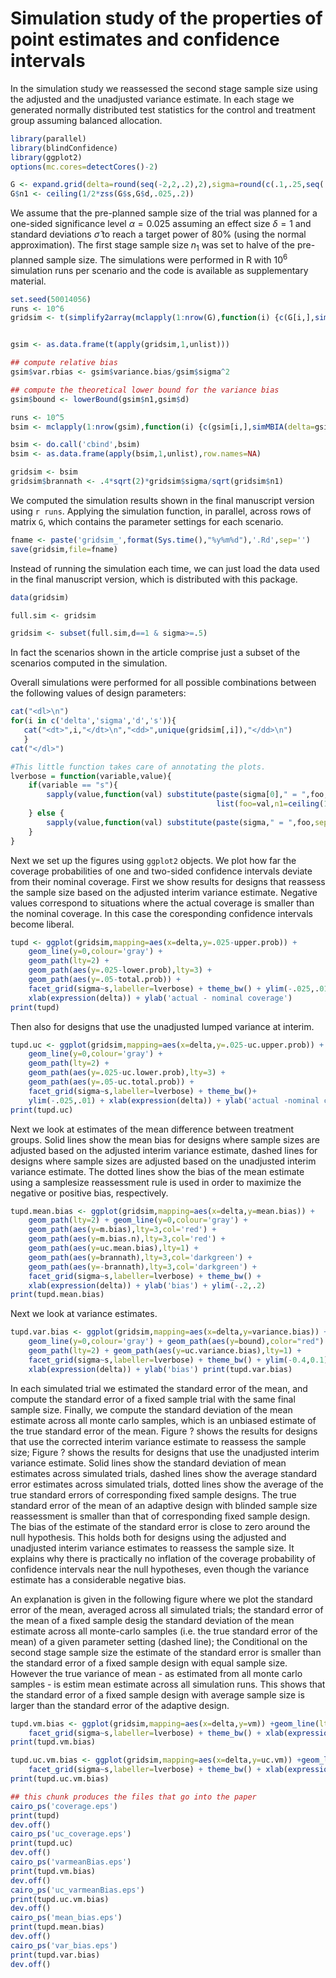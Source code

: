 <!--
%\VignetteEngine{knitr::knitr}
%\VignetteIndexEntry{Simulate estimation after blinded interim estimations}
-->

# Simulation study of the properties of point estimates and confidence intervals

In the simulation study we reassessed the second stage sample size
using the adjusted and the unadjusted variance estimate. In each stage
we generated normally distributed test statistics for the control and
treatment group assuming balanced allocation.


```r
library(parallel)
library(blindConfidence)
library(ggplot2)
options(mc.cores=detectCores()-2)

```

```r
G <- expand.grid(delta=round(seq(-2,2,.2),2),sigma=round(c(.1,.25,seq(.5,2,.5)),2),d = c(.2,.6,1,2), s = round(seq(.5,2,.5),2))
G$n1 <- ceiling(1/2*zss(G$s,G$d,.025,.2))
```

We assume that the pre-planned sample size of the trial was planned
for a one-sided significance level $\alpha=0.025$ assuming an effect
size $\delta=1$ and standard deviations $\hat{\sigma}$ to reach a
target power of 80% (using the normal approximation). The first stage
sample size $n_1$ was set to halve of the pre-planned sample size. The
simulations were performed in R with $10^6$ simulation runs per
scenario and the code is available as supplementary material.


```r
set.seed(50014056)
runs <- 10^6
gridsim <- t(simplify2array(mclapply(1:nrow(G),function(i) {c(G[i,],simVBIA(delta=G[i,]$delta,sigma=G[i,]$sigma,d=G[i,]$d,s=G[i,]$s,cf=1,runs=runs,alpha=.025,beta=.2))})))


gsim <- as.data.frame(t(apply(gridsim,1,unlist)))

## compute relative bias
gsim$var.rbias <- gsim$variance.bias/gsim$sigma^2

## compute the theoretical lower bound for the variance bias
gsim$bound <- lowerBound(gsim$n1,gsim$d)

runs <- 10^5
bsim <- mclapply(1:nrow(gsim),function(i) {c(gsim[i,],simMBIA(delta=gsim[i,]$delta,sigma=gsim[i,]$sigma,n1=gsim[i,]$n1,runs=runs))})

bsim <- do.call('cbind',bsim)
bsim <- as.data.frame(apply(bsim,1,unlist),row.names=NA)

gridsim <- bsim
gridsim$brannath <- .4*sqrt(2)*gridsim$sigma/sqrt(gridsim$n1)

```
We computed the simulation results shown in the final manuscript
version using `r runs`. Applying the simulation function, in parallel,
across rows of matrix `G`, which contains the parameter settings for
each scenario.


```r
fname <- paste('gridsim_',format(Sys.time(),"%y%m%d"),'.Rd',sep='')
save(gridsim,file=fname)
```

Instead of running the simulation each time, we can just load the data
used in the final manuscript version, which is distributed with this
package. 

```r
data(gridsim)

full.sim <- gridsim

gridsim <- subset(full.sim,d==1 & sigma>=.5)


```

In fact the scenarios shown in the article comprise just a subset of
the scenarios computed in the simulation. 

Overall simulations were performed for all possible combinations
between the following values of design parameters:

```r
cat("<dl>\n")
for(i in c('delta','sigma','d','s')){
   cat("<dt>",i,"</dt>\n","<dd>",unique(gridsim[,i]),"</dd>\n")
   }
cat("</dl>")
```



```r
#This little function takes care of annotating the plots.
lverbose = function(variable,value){
    if(variable == "s"){
        sapply(value,function(val) substitute(paste(sigma[0]," = ",foo,", ",n[1]," = ",n1,sep=''),
                                              list(foo=val,n1=ceiling(1/2*zss(val,1,.025,.2)))))
    } else {
        sapply(value,function(val) substitute(paste(sigma," = ",foo,sep=""),list(foo=val)))
    }
}

```

Next we set up the figures using `ggplot2` objects. We plot 
how far the coverage probabilities of one and two-sided confidence
intervals deviate from their nominal coverage. First we show results
for designs that reassess the sample size based on the adjusted
interim variance estimate. Negative values correspond to situations
where the actual coverage is smaller than the nominal coverage. In
this case the coresponding confidence intervals become liberal. 


```r
tupd <- ggplot(gridsim,mapping=aes(x=delta,y=.025-upper.prob)) +
    geom_line(y=0,colour='gray') +
    geom_path(lty=2) + 
    geom_path(aes(y=.025-lower.prob),lty=3) + 
    geom_path(aes(y=.05-total.prob)) + 
    facet_grid(sigma~s,labeller=lverbose) + theme_bw() + ylim(-.025,.01) +
    xlab(expression(delta)) + ylab('actual - nominal coverage')
print(tupd)

```
Then also for designs that use the unadjusted lumped variance at
interim.

```r

tupd.uc <- ggplot(gridsim,mapping=aes(x=delta,y=.025-uc.upper.prob)) +
    geom_line(y=0,colour='gray') +
    geom_path(lty=2) + 
    geom_path(aes(y=.025-uc.lower.prob),lty=3) + 
    geom_path(aes(y=.05-uc.total.prob)) + 
    facet_grid(sigma~s,labeller=lverbose) + theme_bw()+
    ylim(-.025,.01) + xlab(expression(delta)) + ylab('actual -nominal coverage')
print(tupd.uc)

```
Next we look at estimates of the mean difference between treatment
groups. Solid lines show the mean bias for designs where sample sizes
are adjusted based on the adjusted interim variance estimate, dashed
lines for designs where sample sizes are adjusted based on the
unadjusted interim variance estimate. The dotted lines show the
bias of the mean estimate using a samplesize reassessment rule is used
in order to maximize the negative or positive bias, respectively.

```r

tupd.mean.bias <- ggplot(gridsim,mapping=aes(x=delta,y=mean.bias)) +
    geom_path(lty=2) + geom_line(y=0,colour='gray') +
    geom_path(aes(y=m.bias),lty=3,col='red') +
    geom_path(aes(y=m.bias.n),lty=3,col='red') +
    geom_path(aes(y=uc.mean.bias),lty=1) +
    geom_path(aes(y=brannath),lty=3,col='darkgreen') +
    geom_path(aes(y=-brannath),lty=3,col='darkgreen') +
    facet_grid(sigma~s,labeller=lverbose) + theme_bw() +
    xlab(expression(delta)) + ylab('bias') + ylim(-.2,.2)
print(tupd.mean.bias)

```


Next we look at variance estimates. 

```r

tupd.var.bias <- ggplot(gridsim,mapping=aes(x=delta,y=variance.bias)) +
    geom_line(y=0,colour='gray') + geom_path(aes(y=bound),color="red") +
    geom_path(lty=2) + geom_path(aes(y=uc.variance.bias),lty=1) +
    facet_grid(sigma~s,labeller=lverbose) + theme_bw() + ylim(-0.4,0.1) +
    xlab(expression(delta)) + ylab('bias') print(tupd.var.bias)

```

In each simulated trial we estimated the standard error of the mean,
and compute the standard error of a fixed sample trial with the
same final sample size. Finally, we compute the standard deviation of
the mean estimate across all monte carlo samples, which is an unbiased
estimate of the true standard error of the mean. Figure ? shows the
results for designs that use the corrected interim variance
estimate to reassess the sample size; Figure ? shows the results for
designs that use the unadjusted interim variance estimate. Solid lines
show the standard deviation of mean estimates across simulated trials,
dashed lines show the average standard error estimates across
simulated trials, dotted lines show the average of the true standard
errors of corresponding fixed sample designs. The true standard error of the mean
of an adaptive design with blinded sample size reassessment is smaller
than that of corresponding fixed sample design. The bias of the
estimate of the standard error is close to zero around the null
hypothesis.  This holds both for designs using the adjusted and
unadjusted interim variance estimates to reassess the sample size. It
explains why  there is practically no inflation of the coverage
probability of confidence intervals near the null hypotheses, even
though the variance estimate has a considerable negative bias.

An explanation is
given in the following figure where we plot the standard error of the
mean, averaged across all simulated trials; the standard error of the
mean  of a fixed sample desig the standard deviation of
the mean estimate across all monte-carlo samples (i.e. the true
standard error of the mean)  of a given parameter setting
(dashed line); the Conditional on the second stage sample
size the estimate of the standard error is smaller than the standard
error of a fixed sample design with equal sample size. However the true
variance of mean - as estimated from all monte carlo samples - is 
estim mean estimate across all simulation 
runs. This shows that the standard error of a fixed sample design with
average sample size is larger than the standard error of the adaptive
design.



```r
tupd.vm.bias <- ggplot(gridsim,mapping=aes(x=delta,y=vm)) +geom_line(lty=1) + geom_path(aes(y=ev),lty=2) + geom_path(aes(y=exv),lty=3) + 
    facet_grid(sigma~s,labeller=lverbose) + theme_bw() + xlab(expression(delta)) + ylab('Variance of the mean estimate')
print(tupd.vm.bias)

tupd.uc.vm.bias <- ggplot(gridsim,mapping=aes(x=delta,y=uc.vm)) +geom_line(lty=1) + geom_path(aes(y=uc.ev),lty=2) + geom_path(aes(y=uc.exv),lty=3) + 
    facet_grid(sigma~s,labeller=lverbose) + theme_bw() + xlab(expression(delta)) + ylab('Variance of the mean estimate')
print(tupd.uc.vm.bias)

```



```r
## this chunk produces the files that go into the paper
cairo_ps('coverage.eps')
print(tupd)
dev.off()
cairo_ps('uc_coverage.eps')
print(tupd.uc)
dev.off()
cairo_ps('varmeanBias.eps')
print(tupd.vm.bias)
dev.off()
cairo_ps('uc_varmeanBias.eps')
print(tupd.uc.vm.bias)
dev.off()
cairo_ps('mean_bias.eps')
print(tupd.mean.bias)
dev.off()
cairo_ps('var_bias.eps')
print(tupd.var.bias)
dev.off()
```
